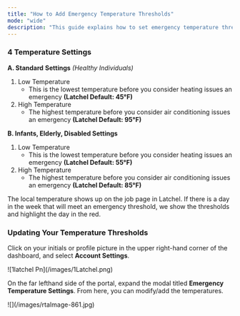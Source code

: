 ```yaml
---
title: "How to Add Emergency Temperature Thresholds"
mode: "wide"
description: "This guide explains how to set emergency temperature thresholds in your Latchel account. These thresholds help ensure that temperature-related issues—like heating or cooling failures—are treated as emergencies when conditions fall outside of safe limits for residents."
---
```


### **4 Temperature Settings**

**A. Standard** **Settings** _(Healthy Individuals)_

1. Low Temperature
   - This is the lowest temperature before you consider heating issues an emergency **(Latchel Default: 45°F)**
2. High Temperature
   - The highest temperature before you consider air conditioning issues an emergency **(Latchel Default: 95°F)**

**B. Infants, Elderly, Disabled Settings**

1. Low Temperature
   - This is the lowest temperature before you consider heating issues an emergency **(Latchel Default: 55°F)**
2. High Temperature
   - The highest temperature before you consider air conditioning issues an emergency **(Latchel Default: 85°F)**

<Note>
  The local temperature shows up on the job page in Latchel. If there is a day in the week that will meet an emergency threshold, we show the thresholds and highlight the day in the red.
</Note>

### **Updating Your Temperature Thresholds**

Click on your initials or profile picture in the upper right-hand corner of the dashboard, and select **Account Settings**.

<Frame>
  ![1latchel Pn](/images/1Latchel.png)
</Frame>

On the far lefthand side of the portal, expand the modal titled **Emergency Temperature Settings**. From here, you can modify/add the temperatures.

<Frame>
  ![](/images/rtaImage-861.jpg)
</Frame>